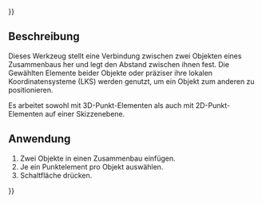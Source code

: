 {{UnfinishedDocu{{#translation:}}}}
<languages/>

{{Docnav/de
|
|[[Assembly3_ConstraintEqualAngle/de|Gleiche Winkel]]
|[[Assembly3_Workbench/de|Assembly3]]
|
|IconR=Assembly_ConstraintEqualAngle.svg
|IconC=Assembly3_workbench_icon.svg
}}

{{GuiCommand/de
|Name=Assembly3 ConstraintPointDistance
|Name/de=Assembly3 AbstandZweierPunkte
|Icon=Assembly_ConstraintPointDistance.svg
|Workbenches=[[Assembly3_Workbench/de|Assembly3]]
|SeeAlso=[[Assembly3_ConstraintPointsDistance/de|Points distance]]
}}

== Beschreibung ==

Dieses Werkzeug stellt eine Verbindung zwischen zwei Objekten eines Zusammenbaus her und legt den Abstand zwischen ihnen fest. Die Gewählten Elemente beider Objekte oder präziser ihre lokalen Koordinatensysteme (LKS) werden genutzt, um ein Objekt zum anderen zu positionieren.

Es arbeitet sowohl mit 3D-Punkt-Elementen als auch mit 2D-Punkt-Elementen auf einer Skizzenebene.


== Anwendung == 

# Zwei Objekte in einen Zusammenbau einfügen.
# Je ein Punktelement pro Objekt auswählen.
# Schaltfläche{{Button|[[Image:Assembly_ConstraintPointDistance.svg|16px]] [[Assembly3_ConstraintPointDistance/de|Abstand zweier Punkte]]}} drücken.

   
{{Docnav/de
|
|[[Assembly3_ConstraintEqualAngle/de|Gleiche Winkel]]
|[[Assembly3_Workbench/de|Assembly3]]
|
|IconR=Assembly_ConstraintEqualAngle.svg
|IconC=Assembly3_workbench_icon.svg
}}

{{Userdocnavi{{#translation:}}}}